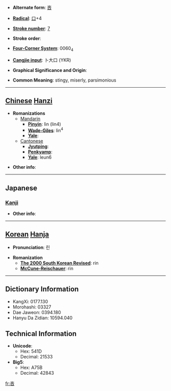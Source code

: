 * '''Alternate form''': [[吝]]

* '''[[Wiktionary:Chinese radical index| Radical]]''': [[Wiktionary:Chinese radical index 口|口]]+4

* '''[[Wiktionary:Chinese total strokes index|Stroke number]]''': [[Wiktionary:Chinese total strokes index 7|7]]

* '''Stroke order''': 

* '''[[Wiktionary:Chinese four corner index|Four-Corner System]]''': 0060<sub>4</sub>

* '''[[Wiktionary:Chinese Cangjie index|Cangjie input]]''': 卜大口 (YKR)

* '''Graphical Significance and Origin''': 

* '''Common Meaning''': stingy, miserly, parsimonious

----

== [[Chinese]] [[Hanzi]] ==

* '''Romanizations'''
** [[Mandarin]]
*** '''[[Pinyin]]''': lìn (lin4)
*** '''[[Wade-Giles]]''': lin<sup>4</sup>
*** '''[[Yale]]''': 
**[[Cantonese]]
***'''[[Jyutping]]''':
***'''[[Penkyamp]]''': 
***'''[[Yale]]''': leun6

* '''Other info''': 

----

==Japanese==
===[[Kanji]]===
{{kanji|on readings=[[りん]] (rin)
|kun readings=[[おしむ]] (oshimu)
}}

* '''Other info''':  

----

== [[Korean]] [[Hanja]] ==

* '''Pronunciation''': 린

* '''Romanization'''
** '''[[The 2000 South Korean Revised Romanization|The 2000 South Korean Revised]]''': rin
** '''[[McCune-Reischauer]]''': rin

----

== Dictionary Information ==

* KangXi: 0177.130
* Morohashi: 03327
* Dae Jaweon: 0394.180
* Hanyu Da Zidian: 10594.040

== Technical Information ==

* '''Unicode''':
** Hex: 541D
** Decimal: 21533
* '''Big5''':
** Hex: A75B
** Decimal: 42843

[[fr:吝]]
